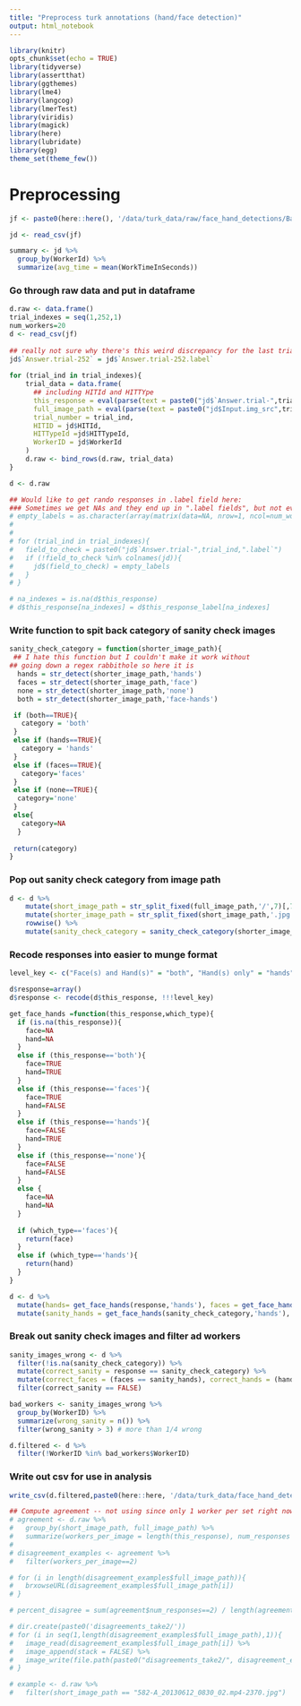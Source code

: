 ```yaml
---
title: "Preprocess turk annotations (hand/face detection)"
output: html_notebook
---
```



```r
library(knitr)
opts_chunk$set(echo = TRUE)
library(tidyverse)
library(assertthat)
library(ggthemes)
library(lme4)
library(langcog)
library(lmerTest)
library(viridis)
library(magick)
library(here)
library(lubridate)
library(egg)
theme_set(theme_few())
```

# Preprocessing
```r
jf <- paste0(here::here(), '/data/turk_data/raw/face_hand_detections/Batch_3858789_batch_results.csv')

jd <- read_csv(jf)

summary <- jd %>%
  group_by(WorkerId) %>%
  summarize(avg_time = mean(WorkTimeInSeconds))

```

### Go through raw data and put in dataframe
```r
d.raw <- data.frame()
trial_indexes = seq(1,252,1)
num_workers=20
d <- read_csv(jf)
  
## really not sure why there's this weird discrepancy for the last trial, but OK
jd$`Answer.trial-252` = jd$`Answer.trial-252.label`
  
for (trial_ind in trial_indexes){
    trial_data = data.frame(
      ## including HITId and HITTYpe
      this_response = eval(parse(text = paste0("jd$`Answer.trial-",trial_ind,"`"))),
      full_image_path = eval(parse(text = paste0("jd$Input.img_src",trial_ind))),
      trial_number = trial_ind,
      HITID = jd$HITId,
      HITTypeId =jd$HITTypeId,
      WorkerID = jd$WorkerId
    )
    d.raw <- bind_rows(d.raw, trial_data)
}

d <- d.raw

## Would like to get rando responses in .label field here:
### Sometimes we get NAs and they end up in ".label fields", but not every trial has them (so it throws errors in a loop). I'm too tired to write an appropriate function so just leaving those NAs for now but the data is there. Starter code is below.
# empty_labels = as.character(array(matrix(data=NA, nrow=1, ncol=num_workers)))
# 
# 
# for (trial_ind in trial_indexes){
#   field_to_check = paste0("jd$`Answer.trial-",trial_ind,".label`")
#   if (!field_to_check %in% colnames(jd)){
#     jd$(field_to_check) = empty_labels
#   }
# }

# na_indexes = is.na(d$this_response)
# d$this_response[na_indexes] = d$this_response_label[na_indexes]
```

### Write function to spit back category of sanity check images
```r
sanity_check_category = function(shorter_image_path){
 ## I hate this function but I couldn't make it work without 
## going down a regex rabbithole so here it is
  hands = str_detect(shorter_image_path,'hands')
  faces = str_detect(shorter_image_path,'face')
  none = str_detect(shorter_image_path,'none')
  both = str_detect(shorter_image_path,'face-hands')

 if (both==TRUE){
   category = 'both'
 }
 else if (hands==TRUE){
   category = 'hands'
 }
 else if (faces==TRUE){
   category='faces'
 }
 else if (none==TRUE){
  category='none'   
 }
 else{
   category=NA
  }
 
 return(category)
}
```


### Pop out sanity check category from image path
```r
d <- d %>%
    mutate(short_image_path = str_split_fixed(full_image_path,'/',7)[,7]) %>%
    mutate(shorter_image_path = str_split_fixed(short_image_path,'.jpg',2)[,1]) %>%
    rowwise() %>%
    mutate(sanity_check_category = sanity_check_category(shorter_image_path))
```

### Recode responses into easier to munge format
```r
level_key <- c("Face(s) and Hand(s)" = "both", "Hand(s) only" = "hands", "Neither face(s) nor hands(s)" = "none", "Face(s) only" = "faces")

d$response=array()
d$response <- recode(d$this_response, !!!level_key)

get_face_hands =function(this_response,which_type){
  if (is.na(this_response)){
    face=NA
    hand=NA
  }
  else if (this_response=='both'){
    face=TRUE
    hand=TRUE
  }
  else if (this_response=='faces'){
    face=TRUE
    hand=FALSE
  }
  else if (this_response=='hands'){
    face=FALSE
    hand=TRUE
  }
  else if (this_response=='none'){
    face=FALSE
    hand=FALSE
  }
  else {
    face=NA
    hand=NA
  }
  
  if (which_type=='faces'){
    return(face)
  }
  else if (which_type=='hands'){
    return(hand)
  }
}

d <- d %>%
  mutate(hands= get_face_hands(response,'hands'), faces = get_face_hands(response,'faces')) %>%
  mutate(sanity_hands = get_face_hands(sanity_check_category,'hands'), sanity_faces = get_face_hands(sanity_check_category,'faces'))
```

### Break out sanity check images and filter ad workers
```r
sanity_images_wrong <- d %>%
  filter(!is.na(sanity_check_category)) %>%
  mutate(correct_sanity = response == sanity_check_category) %>%
  mutate(correct_faces = (faces == sanity_hands), correct_hands = (hands == sanity_hands)) %>%
  filter(correct_sanity == FALSE) 

bad_workers <- sanity_images_wrong %>%
  group_by(WorkerID) %>%
  summarize(wrong_sanity = n()) %>%
  filter(wrong_sanity > 3) # more than 1/4 wrong

d.filtered <- d %>%
  filter(!WorkerID %in% bad_workers$WorkerID)
```

### Write out csv for use in analysis
```r
write_csv(d.filtered,paste0(here::here, '/data/turk_data/face_hand_detections', today(), '.csv'))
```


```r
## Compute agreement -- not using since only 1 worker per set right now
# agreement <- d.raw %>%
#   group_by(short_image_path, full_image_path) %>%
#   summarize(workers_per_image = length(this_response), num_responses = length(unique(this_response)), face_agree = (faces[1] == faces[2]), hand_agree = (hands[1]==hands[2]))
# 
# disagreement_examples <- agreement %>%
#   filter(workers_per_image==2) 

# for (i in length(disagreement_examples$full_image_path)){
#   brxowseURL(disagreement_examples$full_image_path[i])
# }

# percent_disagree = sum(agreement$num_responses==2) / length(agreement$num_responses)

# dir.create(paste0('disagreements_take2/'))
# for (i in seq(1,length(disagreement_examples$full_image_path),1)){
#   image_read(disagreement_examples$full_image_path[i]) %>%
#   image_append(stack = FALSE) %>%
#   image_write(file.path(paste0("disagreements_take2/", disagreement_examples$short_image_path[i])))
# }

# example <- d.raw %>%
#   filter(short_image_path == "582-A_20130612_0830_02.mp4-2370.jpg")
```

